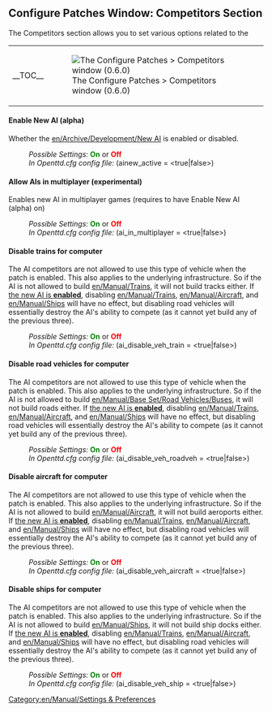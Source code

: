 {{en/Archive/Manual/Settings/Patch Config}}

==Configure Patches Window: Competitors Section==
The Competitors section allows you to set various options related to the
{| align="center"
|- valign="top"
|__TOC__
|[[File:en/Archive/Manual/Settings/0.6.0 configurepatches competitors.png|frame|center|The Configure Patches > Competitors window (0.6.0)]]
|}

====Enable New AI (alpha)====
{{en/Feature|-0.6|align="right"|text=(since 0.3.4 to 0.6.3)}}
Whether the [[en/Archive/Development/New AI]] is enabled or disabled.
:''Possible Settings:'' <span style="color:green">'''On'''</span> or <span style="color:red">'''Off'''</span>
:''In Openttd.cfg config file:'' (ainew_active = <true|false>)
{{en/-}}
====Allow AIs in multiplayer (experimental)====
Enables new AI in multiplayer games (requires to have Enable New AI (alpha) on)
:''Possible Settings:'' <span style="color:green">'''On'''</span> or <span style="color:red">'''Off'''</span>
:''In Openttd.cfg config file:'' (ai_in_multiplayer = <true|false>)
{{en/-}}
====Disable trains for computer====
The AI competitors are not allowed to use this type of vehicle when the patch is enabled. This also applies to the underlying infrastructure. So if the AI is not allowed to build [[en/Manual/Trains]], it will not build tracks either. If [[#enable-new-ai-alpha|the new AI is '''enabled''']], disabling [[en/Manual/Trains]], [[en/Manual/Aircraft]], and [[en/Manual/Ships]] will have no effect, but disabling road vehicles will essentially destroy the AI's ability to compete (as it cannot yet build any of the previous three).
:''Possible Settings:'' <span style="color:green">'''On'''</span> or <span style="color:red">'''Off'''</span>
:''In Openttd.cfg config file:'' (ai_disable_veh_train = <true|false>)
{{en/-}}
====Disable road vehicles for computer====
The AI competitors are not allowed to use this type of vehicle when the patch is enabled. This also applies to the underlying infrastructure. So if the AI is not allowed to build [[en/Manual/Base Set/Road Vehicles/Buses]], it will not build roads either. If [[#enable-new-ai-alpha|the new AI is '''enabled''']], disabling [[en/Manual/Trains]], [[en/Manual/Aircraft]], and [[en/Manual/Ships]] will have no effect, but disabling road vehicles will essentially destroy the AI's ability to compete (as it cannot yet build any of the previous three).
:''Possible Settings:'' <span style="color:green">'''On'''</span> or <span style="color:red">'''Off'''</span>
:''In Openttd.cfg config file:'' (ai_disable_veh_roadveh = <true|false>)
{{en/-}}
====Disable aircraft for computer====
The AI competitors are not allowed to use this type of vehicle when the patch is enabled. This also applies to the underlying infrastructure. So if the AI is not allowed to build [[en/Manual/Aircraft]], it will not build aeroports either. If [[#enable-new-ai-alpha|the new AI is '''enabled''']], disabling [[en/Manual/Trains]], [[en/Manual/Aircraft]], and [[en/Manual/Ships]] will have no effect, but disabling road vehicles will essentially destroy the AI's ability to compete (as it cannot yet build any of the previous three).
:''Possible Settings:'' <span style="color:green">'''On'''</span> or <span style="color:red">'''Off'''</span>
:''In Openttd.cfg config file:'' (ai_disable_veh_aircraft = <true|false>)
{{en/-}}
====Disable ships for computer====
The AI competitors are not allowed to use this type of vehicle when the patch is enabled. This also applies to the underlying infrastructure. So if the AI is not allowed to build [[en/Manual/Ships]], it will not build ship docks either. If [[#enable-new-ai-alpha|the new AI is '''enabled''']], disabling [[en/Manual/Trains]], [[en/Manual/Aircraft]], and [[en/Manual/Ships]] will have no effect, but disabling road vehicles will essentially destroy the AI's ability to compete (as it cannot yet build any of the previous three).
:''Possible Settings:'' <span style="color:green">'''On'''</span> or <span style="color:red">'''Off'''</span>
:''In Openttd.cfg config file:'' (ai_disable_veh_ship = <true|false>)
{{en/-}}

[[Category:en/Manual/Settings & Preferences]]